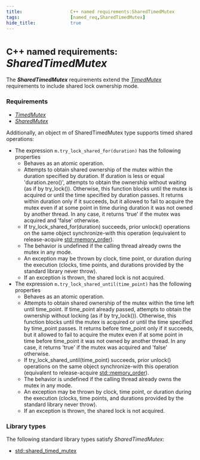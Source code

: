 ```yaml
---
title:                  C++ named requirements:SharedTimedMutex
tags:                   [named_req,SharedTimedMutex]
hide_title:             true
---
```



# <Since v='cpp14'><small>C++ named requirements:</small> *SharedTimedMutex*</Since>

The ***SharedTimedMutex*** requirements extend the [*TimedMutex*](/docs/named_req/TimedMutex) requirements to include shared lock ownership mode.

### Requirements
* [*TimedMutex*](/docs/named_req/TimedMutex)
* [*SharedMutex*](/docs/named_req/SharedMutex)

Additionally, an object m of SharedTimedMutex type supports timed shared operations:

* The expression `m.try_lock_shared_for(duration)` has the following properties
    * Behaves as an atomic operation.
    * Attempts to obtain shared ownership of the mutex within the duration specified by duration. If duration is less or equal 'duration.zero()', 
      attempts to obtain the ownership without waiting (as if by try_lock()). 
        Otherwise, this function blocks until the mutex is acquired or until the time specified by duration passes. 
        It returns within duration only if it succeeds, but it allowed to fail to acquire the mutex 
        even if at some point in time during duration it was not owned by another thread. 
        In any case, it returns 'true' if the mutex was acquired and 'false' otherwise.
    * If try_lock_shared_for(duration) succeeds, prior unlock() operations on the same object synchronize-with this operation 
      (equivalent to release-acquire [std::memory_order](/docs/std/atomic/memory_order)).
    * The behavior is undefined if the calling thread already owns the mutex in any mode.
    * An exception may be thrown by clock, time point, or duration during the execution 
      (clocks, time points, and durations provided by the standard library never throw).
    * If an exception is thrown, the shared lock is not acquired.
* The expression `m.try_lock_shared_until(time_point)` has the following properties
    * Behaves as an atomic operation.
    * Attempts to obtain shared ownership of the mutex within the time left until time_point. 
      If time_point already passed, attempts to obtain the ownership without locking (as if by try_lock()). 
      Otherwise, this function blocks until the mutex is acquired or until the time specified by time_point passes. 
      It returns before time_point only if it succeeds, but it allowed to fail to acquire the mutex even if at some point in time before time_point it was not owned by another thread. 
      In any case, it returns 'true' if the mutex was acquired and 'false' otherwise.
    * If try_lock_shared_until(time_point) succeeds, prior unlock() operations on the same object synchronize-with this operation 
      (equivalent to release-acquire [std::memory_order](/docs/std/atomic/memory_order)).
    * The behavior is undefined if the calling thread already owns the mutex in any mode.
    * An exception may be thrown by clock, time point, or duration during the execution 
      (clocks, time points, and durations provided by the standard library never throw).
    * If an exception is thrown, the shared lock is not acquired.

### Library types
The following standard library types satisfy *SharedTimedMutex*:
* [std::shared_timed_mutex](/docs/std/thread/shared_timed_mutex)